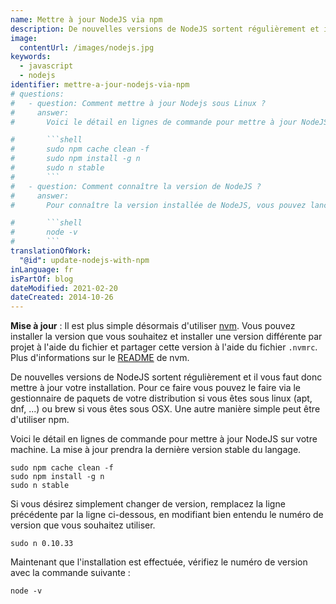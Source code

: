 ```yaml
---
name: Mettre à jour NodeJS via npm
description: De nouvelles versions de NodeJS sortent régulièrement et il vous faut donc mettre à jour votre installation. Pour ce faire vous pouvez le faire via le gestionnaire de paquets de votre distribution si vous êtes sous linux (apt, dnf, ...) ou brew si vous êtes sous OSX. Une autre manière simple peut être d'utiliser npm.
image:
  contentUrl: /images/nodejs.jpg
keywords:
  - javascript
  - nodejs
identifier: mettre-a-jour-nodejs-via-npm
# questions:
#   - question: Comment mettre à jour Nodejs sous Linux ?
#     answer:
#       Voici le détail en lignes de commande pour mettre à jour NodeJS sur votre machine. La mise à jour prendra la dernière version stable du langage.

#       ```shell
#       sudo npm cache clean -f
#       sudo npm install -g n
#       sudo n stable
#       ```
#   - question: Comment connaître la version de NodeJS ?
#     answer:
#       Pour connaître la version installée de NodeJS, vous pouvez lancer la ligne suivante

#       ```shell
#       node -v
#       ```
translationOfWork:
  "@id": update-nodejs-with-npm
inLanguage: fr
isPartOf: blog
dateModified: 2021-02-20
dateCreated: 2014-10-26
---
```


**Mise à jour** : Il est plus simple désormais d'utiliser [nvm](https://github.com/creationix/nvm). Vous pouvez installer la version que vous souhaitez et installer une version différente par projet à l'aide du fichier et partager cette version à l'aide du fichier `.nvmrc`. Plus d'informations sur le [README](https://github.com/creationix/nvm/blob/master/README.md) de nvm.

De nouvelles versions de NodeJS sortent régulièrement et il vous faut donc mettre à jour votre installation. Pour ce faire vous pouvez le faire via le gestionnaire de paquets de votre distribution si vous êtes sous linux (apt, dnf, ...) ou brew si vous êtes sous OSX. Une autre manière simple peut être d'utiliser npm.

Voici le détail en lignes de commande pour mettre à jour NodeJS sur votre machine. La mise à jour prendra la dernière version stable du langage.

```shell
sudo npm cache clean -f
sudo npm install -g n
sudo n stable
```

Si vous désirez simplement changer de version, remplacez la ligne précédente par la ligne ci-dessous, en modifiant bien entendu le numéro de version que vous souhaitez utiliser.

```shell
sudo n 0.10.33
```

Maintenant que l'installation est effectuée, vérifiez le numéro de version avec la commande suivante :

```shell
node -v
```
